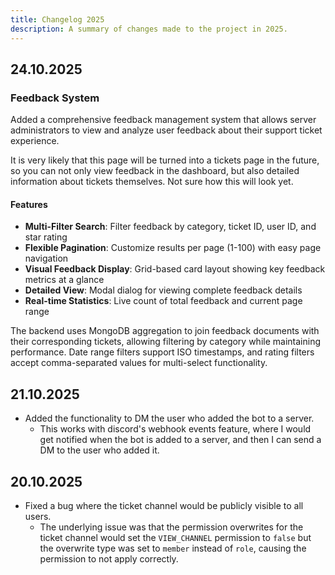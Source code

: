 ---
title: Changelog 2025
description: A summary of changes made to the project in 2025.
---


## 24.10.2025

### Feedback System

Added a comprehensive feedback management system that allows server administrators to view and analyze user feedback about their support ticket experience.

<Aside type="caution" title="Important">
  It is very likely that this page will be turned into a tickets page in the
  future, so you can not only view feedback in the dashboard, but also detailed
  information about tickets themselves. Not sure how this will look yet.
</Aside>

#### Features

- **Multi-Filter Search**: Filter feedback by category, ticket ID, user ID, and star rating
- **Flexible Pagination**: Customize results per page (1-100) with easy page navigation
- **Visual Feedback Display**: Grid-based card layout showing key feedback metrics at a glance
- **Detailed View**: Modal dialog for viewing complete feedback details
- **Real-time Statistics**: Live count of total feedback and current page range

The backend uses MongoDB aggregation to join feedback documents with their corresponding tickets, allowing filtering by category while maintaining performance. Date range filters support ISO timestamps, and rating filters accept comma-separated values for multi-select functionality.

## 21.10.2025

- Added the functionality to DM the user who added the bot to a server.
  - This works with discord's webhook events feature, where I would get notified when the bot is added to a server, and then I can send a DM to the user who added it.

## 20.10.2025

- Fixed a bug where the ticket channel would be publicly visible to all users.
  - The underlying issue was that the permission overwrites for the ticket channel would set the `VIEW_CHANNEL` permission to `false` but the overwrite type was set to `member` instead of `role`, causing the permission to not apply correctly.
